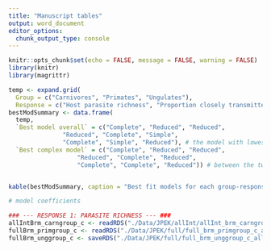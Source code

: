```yaml
---
title: "Manuscript tables"
output: word_document
editor_options: 
  chunk_output_type: console
---
```


```r
knitr::opts_chunk$set(echo = FALSE, message = FALSE, warning = FALSE)
library(knitr)
library(magrittr)

```

```r

temp <- expand.grid(
  Group = c("Carnivores", "Primates", "Ungulates"),
  Response = c("Host parasite richness", "Proportion closely transmitted", "Proportion microparasites"))
bestModSummary <- data.frame(
  temp,
  `Best model overall` = c("Complete", "Reduced", "Reduced", 
               "Reduced", "Complete", "Simple",
               "Complete", "Simple", "Reduced"), # the model with lowest AIC
  `Best complex model` = c("Complete", "Reduced", "Reduced", 
                   "Reduced", "Complete", "Reduced",
                   "Complete", "Complete", "Reduced")) # between the two complex models, which one has lower AIC


kable(bestModSummary, caption = "Best fit models for each group-response combination measured by AIC. Simple models only include threat status (NT or T) and log-citations. Complete complex models include all host traits and all interactions with threat status. Complete reduced models include some host traits and interactions as included if lower AIC. ")

```


```r

# model coefficients

### --- RESPONSE 1: PARASITE RICHNESS --- ###
allIntBrm_carngroup_c <- readRDS("./Data/JPEK/allInt/allInt_brm_carngroup_c_all.RDS") # carnivores complete
fullBrm_primgroup_c <- readRDS("./Data/JPEK/full/full_brm_primgroup_c_all.RDS") # primate reduced
fullBrm_unggroup_c <- saveRDS("./Data/JPEK/full/full_brm_unggroup_c_all.RDS") # ungulate reduced



```


